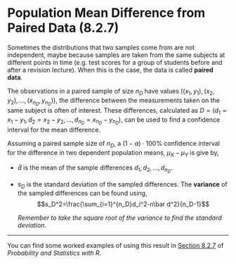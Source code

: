 # Population Mean Difference from Paired Data (8.2.7)

<!-- # Confidence Intervals for the Population Mean Difference from Paired Data (8.2.7) -->

Sometimes the distributions that two samples come from are not independent, maybe because samples are taken from the same subjects at different points in time (e.g. test scores for a group of students before and after a revision lecture). When this is the case, the data is called **paired data**.

The observations in a paired sample of size $n_D$ have values $\left((x_1, y_1), (x_2, y_2),\dots , (x_{n_D}, y_{n_D}) \right)$, the difference between the measurements taken on the same subject is often of interest. These differences, calculated as $D=(d_1=x_1-y_1, d_2=x_2-y_2,\dots ,d_{n_D}=x_{n_D}-y_{n_D})$, can be used to find a confidence interval for the mean difference.

Assuming a paired sample size of $n_D$, a $(1-\alpha)\cdot100\%$ confidence interval for the difference in two dependent population means, $\mu_X-\mu_Y$ is give by,

::: {.webex-code .webex-box}
```{=tex}
\begin{equation} \tag{8.21}
CI_{1-\alpha}(\mu_D=\mu_X-\mu_Y)=\left[\bar d-t_{1-\frac{\alpha}{2};n_D-1}\cdot\frac{s_D}{\sqrt{n_D}},\,\,\bar d+t_{1-\frac{\alpha}{2};n_D-1}\cdot\frac{s_D}{\sqrt{n_D}}\right]
\end{equation}
```
:::

-   $\bar d$ is the mean of the sample differences $d_1, d_2, \dots, d_{n_D}$.

-   $s_D$ is the standard deviation of the sampled differences. The **variance** of the sampled differences can be found using, $$s_D^2=\frac{\sum_{i=1}^{n_D}d_i^2-n\bar d^2}{n_D-1}$$

    *Remember to take the square root of the variance to find the standard deviation.*

------------------------------------------------------------------------

You can find some worked examples of using this result in [Section 8.2.7](https://read.kortext.com/reader/pdf/92741/480){target="_blank"} of *Probability and Statistics with R*.
